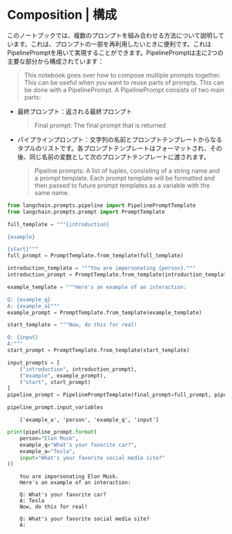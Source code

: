 # Composition | 構成

このノートブックでは、複数のプロンプトを組み合わせる方法について説明しています。これは、プロンプトの一部を再利用したいときに便利です。これはPipelinePromptを用いて実現することができます。PipelinePromptは主に2つの主要な部分から構成されています：

> This notebook goes over how to compose multiple prompts together. This can be useful when you want to reuse parts of prompts. This can be done with a PipelinePrompt. A PipelinePrompt consists of two main parts:

* 最終プロンプト：返される最終プロンプト
  > Final prompt: The final prompt that is returned
* パイプラインプロンプト：文字列の名前とプロンプトテンプレートからなるタプルのリストです。各プロンプトテンプレートはフォーマットされ、その後、同じ名前の変数として次のプロンプトテンプレートに渡されます。
  > Pipeline prompts: A list of tuples, consisting of a string name and a prompt template. Each prompt template will be formatted and then passed to future prompt templates as a variable with the same name.

```python
from langchain.prompts.pipeline import PipelinePromptTemplate
from langchain.prompts.prompt import PromptTemplate
```

```python
full_template = """{introduction}

{example}

{start}"""
full_prompt = PromptTemplate.from_template(full_template)
```

```python
introduction_template = """You are impersonating {person}."""
introduction_prompt = PromptTemplate.from_template(introduction_template)
```

```python
example_template = """Here's an example of an interaction:

Q: {example_q}
A: {example_a}"""
example_prompt = PromptTemplate.from_template(example_template)
```

```python
start_template = """Now, do this for real!

Q: {input}
A:"""
start_prompt = PromptTemplate.from_template(start_template)
```

```python
input_prompts = [
    ("introduction", introduction_prompt),
    ("example", example_prompt),
    ("start", start_prompt)
]
pipeline_prompt = PipelinePromptTemplate(final_prompt=full_prompt, pipeline_prompts=input_prompts)
```

```python
pipeline_prompt.input_variables
```

<CodeOutputBlock lang="python">

```
    ['example_a', 'person', 'example_q', 'input']
```

</CodeOutputBlock>

```python
print(pipeline_prompt.format(
    person="Elon Musk",
    example_q="What's your favorite car?",
    example_a="Tesla",
    input="What's your favorite social media site?"
))
```

<CodeOutputBlock lang="python">

```
    You are impersonating Elon Musk.
    Here's an example of an interaction:

    Q: What's your favorite car?
    A: Tesla
    Now, do this for real!

    Q: What's your favorite social media site?
    A:

```

</CodeOutputBlock>
